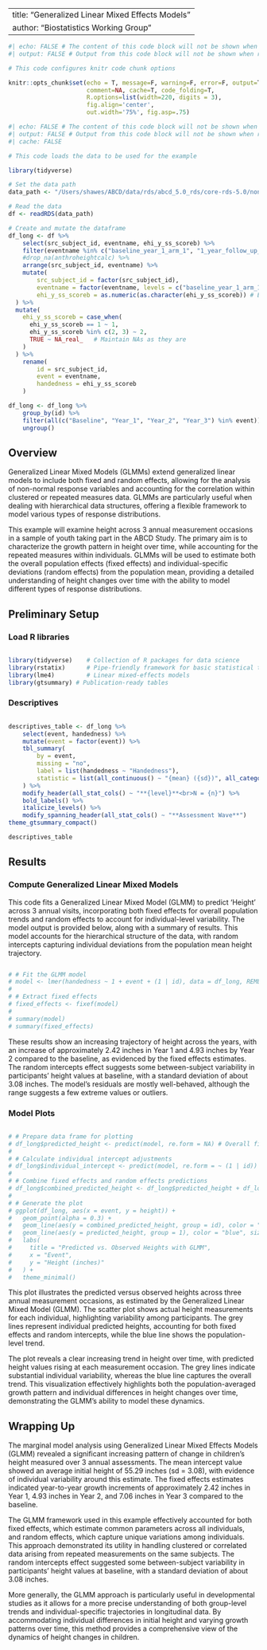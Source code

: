 
---
title: "Generalized Linear Mixed Effects Models"
author: "Biostatistics Working Group"
---

```r
#| echo: FALSE # The content of this code block will not be shown when rendered
#| output: FALSE # Output from this code block will not be shown when rendered

# This code configures knitr code chunk options

knitr::opts_chunk$set(echo = T, message=F, warning=F, error=F, output=T,
                      comment=NA, cache=T, code_folding=T,
                      R.options=list(width=220, digits = 3),
                      fig.align='center', 
                      out.width='75%', fig.asp=.75)
```

```r
#| echo: FALSE # The content of this code block will not be shown when rendered
#| output: FALSE # Output from this code block will not be shown when rendered
#| cache: FALSE

# This code loads the data to be used for the example

library(tidyverse)

# Set the data path
data_path <- "/Users/shawes/ABCD/data/rds/abcd_5.0_rds/core-rds-5.0/non-imaging_excluding_nt_5.0.rds"

# Read the data
df <- readRDS(data_path)

# Create and mutate the dataframe
df_long <- df %>%
    select(src_subject_id, eventname, ehi_y_ss_scoreb) %>%
    filter(eventname %in% c("baseline_year_1_arm_1", "1_year_follow_up_y_arm_1", "2_year_follow_up_y_arm_1", "3_year_follow_up_y_arm_1")) %>%
    #drop_na(anthroheightcalc) %>%
    arrange(src_subject_id, eventname) %>%
    mutate(
        src_subject_id = factor(src_subject_id),
        eventname = factor(eventname, levels = c("baseline_year_1_arm_1", "1_year_follow_up_y_arm_1", "2_year_follow_up_y_arm_1", "3_year_follow_up_y_arm_1"), labels = c("Baseline", "Year_1", "Year_2", "Year_3")),
        ehi_y_ss_scoreb = as.numeric(as.character(ehi_y_ss_scoreb)) # Ensure numeric before transformation
  ) %>%
  mutate(
    ehi_y_ss_scoreb = case_when(
      ehi_y_ss_scoreb == 1 ~ 1,
      ehi_y_ss_scoreb %in% c(2, 3) ~ 2,
      TRUE ~ NA_real_   # Maintain NAs as they are
    )
  ) %>%
    rename(
        id = src_subject_id,
        event = eventname,
        handedness = ehi_y_ss_scoreb
    )

df_long <- df_long %>%
    group_by(id) %>%
    filter(all(c("Baseline", "Year_1", "Year_2", "Year_3") %in% event)) %>%
    ungroup()

```

## Overview
Generalized Linear Mixed Models (GLMMs) extend generalized linear models to include both fixed and random effects, allowing for the analysis of non-normal response variables and accounting for the correlation within clustered or repeated measures data. GLMMs are particularly useful when dealing with hierarchical data structures, offering a flexible framework to model various types of response distributions.

This example will examine height across 3 annual measurement occasions in a sample of youth taking part in the ABCD Study. The primary aim is to characterize the growth pattern in height over time, while accounting for the repeated measures within individuals. GLMMs will be used to estimate both the overall population effects (fixed effects) and individual-specific deviations (random effects) from the population mean, providing a detailed understanding of height changes over time with the ability to model different types of response distributions.

## Preliminary Setup
### Load R libraries
```r

library(tidyverse)    # Collection of R packages for data science
library(rstatix)      # Pipe-friendly framework for basic statistical tests
library(lme4)         # Linear mixed-effects models
library(gtsummary) # Publication-ready tables

```

### Descriptives
```r

descriptives_table <- df_long %>%
    select(event, handedness) %>%
    mutate(event = factor(event)) %>%
    tbl_summary(
        by = event,
        missing = "no",
        label = list(handedness ~ "Handedness"),
        statistic = list(all_continuous() ~ "{mean} ({sd})", all_categorical() ~ "{p}%"),
    ) %>%
    modify_header(all_stat_cols() ~ "**{level}**<br>N = {n}") %>%
    bold_labels() %>%
    italicize_levels() %>%
    modify_spanning_header(all_stat_cols() ~ "**Assessment Wave**")
theme_gtsummary_compact()

descriptives_table

```

## Results
### Compute Generalized Linear Mixed Models
This code fits a Generalized Linear Mixed Model (GLMM) to predict 'Height' across 3 annual visits, incorporating both fixed effects for overall population trends and random effects to account for individual-level variability. The model output is provided below, along with a summary of results. This model accounts for the hierarchical structure of the data, with random intercepts capturing individual deviations from the population mean height trajectory.

```r

# # Fit the GLMM model
# model <- lmer(handedness ~ 1 + event + (1 | id), data = df_long, REML = TRUE)
# 
# # Extract fixed effects
# fixed_effects <- fixef(model)
# 
# summary(model)
# summary(fixed_effects)


```

These results show an increasing trajectory of height across the years, with an increase of approximately 2.42 inches in Year 1 and 4.93 inches by Year 2 compared to the baseline, as evidenced by the fixed effects estimates. The random intercepts effect suggests some between-subject variability in participants' height values at baseline, with a standard deviation of about 3.08 inches. The model's residuals are mostly well-behaved, although the range suggests a few extreme values or outliers.

### Model Plots
```r

# # Prepare data frame for plotting
# df_long$predicted_height <- predict(model, re.form = NA) # Overall fixed effect predictions
# 
# # Calculate individual intercept adjustments
# df_long$individual_intercept <- predict(model, re.form = ~ (1 | id)) - fixed_effects[1]
# 
# # Combine fixed effects and random effects predictions
# df_long$combined_predicted_height <- df_long$predicted_height + df_long$individual_intercept
# 
# # Generate the plot
# ggplot(df_long, aes(x = event, y = height)) +
#   geom_point(alpha = 0.3) +
#   geom_line(aes(y = combined_predicted_height, group = id), color = "grey", alpha = 0.5) +
#   geom_line(aes(y = predicted_height, group = 1), color = "blue", size = 1.5) +
#   labs(
#     title = "Predicted vs. Observed Heights with GLMM",
#     x = "Event",
#     y = "Height (inches)"
#   ) +
#   theme_minimal()


```

This plot illustrates the predicted versus observed heights across three annual measurement occasions, as estimated by the Generalized Linear Mixed Model (GLMM). The scatter plot shows actual height measurements for each individual, highlighting variability among participants. The grey lines represent individual predicted heights, accounting for both fixed effects and random intercepts, while the blue line shows the population-level trend.

The plot reveals a clear increasing trend in height over time, with predicted height values rising at each measurement occasion. The grey lines indicate substantial individual variability, whereas the blue line captures the overall trend. This visualization effectively highlights both the population-averaged growth pattern and individual differences in height changes over time, demonstrating the GLMM's ability to model these dynamics.

## Wrapping Up
The marginal model analysis using Generalized Linear Mixed Effects Models (GLMM) revealed a significant increasing pattern of change in children's height measured over 3 annual assessments. The mean intercept value showed an average initial height of 55.29 inches (sd = 3.08), with evidence of individual variability around this estimate. The fixed effects estimates indicated year-to-year growth increments of approximately 2.42 inches in Year 1, 4.93 inches in Year 2, and 7.06 inches in Year 3 compared to the baseline.

The GLMM framework used in this example effectively accounted for both fixed effects, which estimate common parameters across all individuals, and random effects, which capture unique variations among individuals. This approach demonstrated its utility in handling clustered or correlated data arising from repeated measurements on the same subjects. The random intercepts effect suggested some between-subject variability in participants' height values at baseline, with a standard deviation of about 3.08 inches.

More generally, the GLMM approach is particularly useful in developmental studies as it allows for a more precise understanding of both group-level trends and individual-specific trajectories in longitudinal data. By accommodating individual differences in initial height and varying growth patterns over time, this method provides a comprehensive view of the dynamics of height changes in children.













